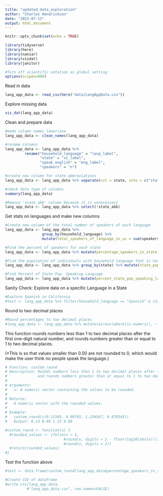 ```yaml
---
title: "updated_data_exploration"
author: "Charles Hendrickson"
date: "2023-07-13"
output: html_document
---
```


```r
knitr::opts_chunk$set(echo = TRUE)

library(tidyverse)
library(here)
library(naniar)
library(visdat)
library(janitor)

#Turn off scientific notation as global setting
options(scipen=999)
```

Read in data
```r
lang_app_data <- read_csv(here("data/LangAppData.csv"))
```

Explore missing data
```r
vis_dat(lang_app_data)
```

Clean and prepare data
```r
#made column names lowercase
lang_app_data <- clean_names(lang_app_data)

#rename columns 
lang_app_data <- lang_app_data %>%
         rename("household_language" = "lanp_label",
                "state" = "st_label",
                "speak_english" = "eng_label",
                "speakers" = "n")

#create new column for state abbreviations
lang_app_data <- lang_app_data %>% separate(col = state, into = c("state", "state_abb"), sep = "/")

#check data type of columns
summary(lang_app_data)

#Remove 'state_abb' column because it is unnecessary
lang_app_data <- lang_app_data %>% select(!state_abb)
```

Get stats on languages and make new columns
```r
#Create new column of the total number of speakers of each language
lang_app_data <- lang_app_data %>% 
                 group_by(household_language) %>% 
                 mutate(total_speakers_of_language_in_us = sum(speakers))

#Find the percent of speakers for each state
lang_app_data <- lang_app_data %>% mutate(percentage_speakers_in_state = speakers/total_speakers_of_language_in_us*100)

#Find the population of individuals with household language that is not English 
lang_app_data <- lang_app_data %>% group_by(state) %>% mutate(state_pop_of_non_english_households = sum(speakers))

#Find Percent of State Pop. Speaking Language
lang_app_data <- lang_app_data %>% mutate(percent_state_pop_speaking_language = speakers/state_pop_of_non_english_households*100)
```


Sanity Check: Explore data on a specific Language in a State
```r
#Explore Spanish in California
#test <- lang_app_data %>% filter(household_language == "Spanish" & state == "California")
```


Round to two decimal places
```r
#Round percentages to two decimal places
#lang_app_data <- lang_app_data %>% mutate(across(where(is.numeric), ~ round(., digits = 2)))
```

This function rounds numbers less than 1 to two decimal places after the first one-digit natural number, and rounds numbers greater than or equal to 1 to two decimal places. 

(*This is so that values smaller than 0.00 are not rounded to 0, which would make the user think no people speak the language.)
```r
# Function: custom_round
# Description: Rounds numbers less than 1 to two decimal places after the first one-digit natural number,
#              and rounds numbers greater than or equal to 1 to two decimal places.
#
# Arguments:
#   x: A numeric vector containing the values to be rounded.
#
# Returns:
#   A numeric vector with the rounded values.
#
# Example:
#   custom_round(c(0.12345, 0.98765, 1.234567, 9.876543))
#   Output: 0.13 0.99 1.23 9.88

#custom_round <- function(x) {
  #rounded_values <- ifelse(x < 1,
                           #round(x, digits = 2 - floor(log10(abs(x)))),
                           #round(x, digits = 2))
  #return(rounded_values)
#}
```

Test the function above
```r
#test <- data.frame(custom_round(lang_app_data$percentage_speakers_in_state))
```


```r
#Create CSV of dataframe 
#write.csv(lang_app_data,
          #"lang_app_data.csv", row.names=FALSE)
```












